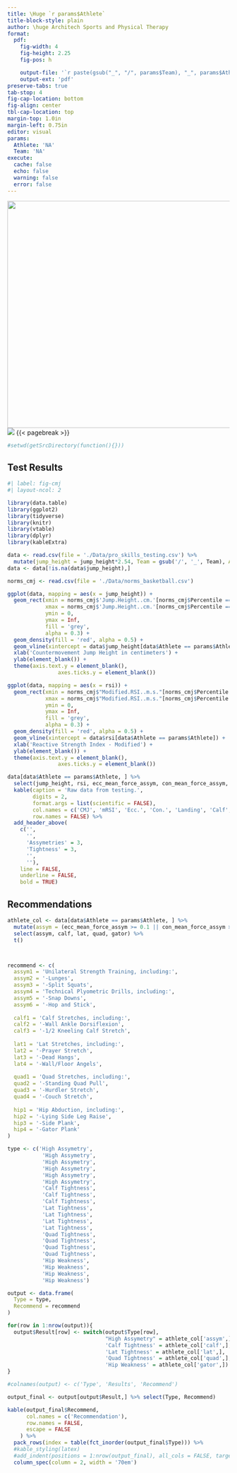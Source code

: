 ```yaml
---
title: \Huge `r params$Athlete`
title-block-style: plain
author: \huge Architech Sports and Physical Therapy
format: 
  pdf:
    fig-width: 4
    fig-height: 2.25
    fig-pos: h

    output-file: '`r paste(gsub("_", "/", params$Team), "_", params$Athlete, sep = "")`'
    output-ext: 'pdf'
preserve-tabs: true
tab-stop: 4
fig-cap-location: bottom
fig-align: center
tbl-cap-location: top
margin-top: 1.0in
margin-left: 0.75in
editor: visual
params:
  Athlete: 'NA'
  Team: 'NA'
execute: 
  cache: false
  echo: false
  warning: false
  error: false
---
```


![](./Logos/Architech+Sports+Logo.png){fig-align="center" width="514"} ![](./Logos/pro_skills.jpg){fig-align="center"} {{< pagebreak >}}

```r
#setwd(getSrcDirectory(function(){}))
```

## Test Results

```r
#| label: fig-cmj
#| layout-ncol: 2

library(data.table)
library(ggplot2)
library(tidyverse)
library(knitr)
library(vtable)
library(dplyr)
library(kableExtra)

data <- read.csv(file = './Data/pro_skills_testing.csv') %>%
  mutate(jump_height = jump_height*2.54, Team = gsub('/', '_', Team), Athlete = paste(First, Last, sep = " "))
data <- data[!is.na(data$jump_height),]

norms_cmj <- read.csv(file = './Data/norms_basketball.csv')

ggplot(data, mapping = aes(x = jump_height)) +
  geom_rect(xmin = norms_cmj$'Jump.Height..cm.'[norms_cmj$Percentile == '25th'],
            xmax = norms_cmj$'Jump.Height..cm.'[norms_cmj$Percentile == '75th'],
            ymin = 0,
            ymax = Inf,
            fill = 'grey',
            alpha = 0.3) +
  geom_density(fill = 'red', alpha = 0.5) +
  geom_vline(xintercept = data$jump_height[data$Athlete == params$Athlete]) +
  xlab('Countermovement Jump Height in centimeters') +
  ylab(element_blank()) +
  theme(axis.text.y = element_blank(),
                axes.ticks.y = element_blank())

ggplot(data, mapping = aes(x = rsi)) +
  geom_rect(xmin = norms_cmj$"Modified.RSI..m.s."[norms_cmj$Percentile == '25th'],
            xmax = norms_cmj$"Modified.RSI..m.s."[norms_cmj$Percentile == '75th'],
            ymin = 0,
            ymax = Inf,
            fill = 'grey',
            alpha = 0.3) +
  geom_density(fill = 'red', alpha = 0.5) +
  geom_vline(xintercept = data$rsi[data$Athlete == params$Athlete]) +
  xlab('Reactive Strength Index - Modified') +
  ylab(element_blank()) +
  theme(axis.text.y = element_blank(),
                axes.ticks.y = element_blank())
```

```r
data[data$Athlete == params$Athlete, ] %>%
  select(jump_height, rsi, ecc_mean_force_assym, con_mean_force_assym, peak_assym,  calf, lat, quad, gator, pain) %>%
  kable(caption = 'Raw data from testing.', 
        digits = 2, 
        format.args = list(scientific = FALSE),
        col.names = c('CMJ', 'mRSI', 'Ecc.', 'Con.', 'Landing', 'Calf', 'Lat', 'Quad', 'Hip Weakness', 'Pain History'),
        row.names = FALSE) %>%
  add_header_above(
    c('',
      '',
      'Assymetries' = 3,
      'Tightness' = 3,
      '',
      ''),
    line = FALSE,
    underline = FALSE,
    bold = TRUE)
```

## Recommendations

```r
athlete_col <- data[data$Athlete == params$Athlete, ] %>%
  mutate(assym = (ecc_mean_force_assym >= 0.1 || con_mean_force_assym >= 0.1 || peak_assym >= 0.1), calf = (calf == 'Y'), lat = (lat == 'Y'), quad = (quad == 'Y'), gator = (gator == 'N')) %>%
  select(assym, calf, lat, quad, gator) %>%
  t()



recommend <- c(
  assym1 = 'Unilateral Strength Training, including:',
  assym2 = '-Lunges',
  assym3 = '-Split Squats',
  assym4 = 'Technical Plyometric Drills, including:',
  assym5 = '-Snap Downs',
  assym6 = '-Hop and Stick',
  
  calf1 = 'Calf Stretches, including:',
  calf2 = '-Wall Ankle Dorsiflexion',
  calf3 = '-1/2 Kneeling Calf Stretch',
  
  lat1 = 'Lat Stretches, including:',
  lat2 = '-Prayer Stretch',
  lat3 = '-Dead Hangs',
  lat4 = '-Wall/Floor Angels',
  
  quad1 = 'Quad Stretches, including:',
  quad2 = '-Standing Quad Pull',
  quad3 = '-Hurdler Stretch',
  quad4 = '-Couch Stretch',
  
  hip1 = 'Hip Abduction, including:',
  hip2 = '-Lying Side Leg Raise',
  hip3 = '-Side Plank',
  hip4 = '-Gator Plank'
)

type <- c('High Assymetry', 
           'High Assymetry',
           'High Assymetry',
           'High Assymetry',
           'High Assymetry',
           'High Assymetry',
           'Calf Tightness', 
           'Calf Tightness',
           'Calf Tightness',
           'Lat Tightness', 
           'Lat Tightness',
           'Lat Tightness',
           'Lat Tightness',
           'Quad Tightness', 
           'Quad Tightness',
           'Quad Tightness',
           'Quad Tightness',
           'Hip Weakness',
           'Hip Weakness',
           'Hip Weakness',
           'Hip Weakness')

output <- data.frame(
  Type = type,
  Recommend = recommend
)

for(row in 1:nrow(output)){
  output$Result[row] <- switch(output$Type[row],
                               "High Assymetry" = athlete_col['assym',],
                               'Calf Tightness' = athlete_col['calf',],
                               'Lat Tightness' = athlete_col['lat',],
                               'Quad Tightness' = athlete_col['quad',],
                               'Hip Weakness' = athlete_col['gator',])
}

#colnames(output) <- c('Type', 'Results', 'Recommend')

output_final <- output[output$Result,] %>% select(Type, Recommend)

kable(output_final$Recommend,
      col.names = c('Recommendation'),
      row.names = FALSE,
      escape = FALSE
    ) %>%
  pack_rows(index = table(fct_inorder(output_final$Type))) %>%
  #kable_styling(latex)
  #add_indent(positions = 1:nrow(output_final), all_cols = FALSE, target_cols = 2) %>%
  column_spec(column = 2, width = '70em')

```


